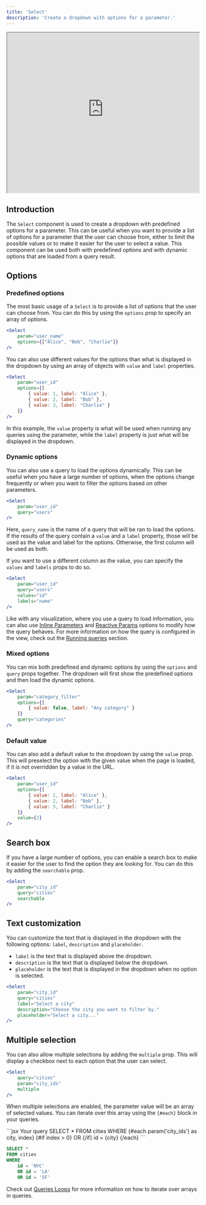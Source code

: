 ```yaml
---
title: 'Select'
description: 'Create a dropdown with options for a parameter.'
---
```


<iframe class="rounded-xl" src="https://docs-charts-examples.fly.dev/components/select" width="100%" height="420"> </iframe>

## Introduction

The `Select` component is used to create a dropdown with predefined options for a parameter. This can be useful when you want to provide a list of options for a parameter that the user can choose from, either to limit the possible values or to make it easier for the user to select a value.
This component can be used both with predefined options and with dynamic options that are loaded from a query result.

## Options

### Predefined options

The most basic usage of a `Select` is to provide a list of options that the user can choose from. You can do this by using the `options` prop to specify an array of options.

```jsx
<Select
	param="user_name"
	options={["Alice", "Bob", "Charlie"]}
/>
```

You can also use different values for the options than what is displayed in the dropdown by using an array of objects with `value` and `label` properties.

```jsx
<Select
	param="user_id"
	options={[
		{ value: 1, label: "Alice" },
		{ value: 2, label: "Bob" },
		{ value: 3, label: "Charlie" }
	]}
/>
```

In this example, the `value` property is what will be used when running any queries using the parameter, while the `label` property is just what will be displayed in the dropdown.

### Dynamic options

You can also use a query to load the options dynamically. This can be useful when you have a large number of options, when the options change frequently or when you want to filter the options based on other parameters.

```jsx
<Select
	param="user_id"
	query="users"
/>
```

Here, `query_name` is the name of a query that will be ran to load the options. If the results of the query contain a `value` and a `label` property, those will be used as the value and label for the options. Otherwise, the first column will be used as both.

If you want to use a different column as the value, you can specify the `values` and `labels` props to do so.

```jsx
<Select
	param="user_id"
	query="users"
	values="id"
	labels="name"
/>
```

Like with any visualization, where you use a query to load information, you can also use [Inline Parameters](/views/basics/running-queries#parameters) and [Reactive Params](/views/basics/running-queries#reactivity-to-parameters) options to modify how the query behaves. For more information on how the query is configured in the view, check out the [Running queries](/views/basics/running-queries) section.

### Mixed options

You can mix both predefined and dynamic options by using the `options` and `query` props together. The dropdown will first show the predefined options and then load the dynamic options.

```jsx
<Select
	param="category_filter"
	options={[
		{ value: false, label: "Any category" }
	]}
	query="categories"
/>
```

### Default value

You can also add a default value to the dropdown by using the `value` prop. This will preselect the option with the given value when the page is loaded, if it is not overridden by a value in the URL.

```jsx
<Select
	param="user_id"
	options={[
		{ value: 1, label: "Alice" },
		{ value: 2, label: "Bob" },
		{ value: 3, label: "Charlie" }
	]}
	value={2}
/>
```

## Search box

If you have a large number of options, you can enable a search box to make it easier for the user to find the option they are looking for. You can do this by adding the `searchable` prop.

```jsx
<Select
	param="city_id"
	query="cities"
	searchable
/>
```

## Text customization

You can customize the text that is displayed in the dropdown with the following options: `label`, `description` and `placeholder`.
 - `label` is the text that is displayed above the dropdown.
 - `description` is the text that is displayed below the dropdown.
 - `placeholder` is the text that is displayed in the dropdown when no option is selected.

```jsx
<Select
	param="city_id"
	query="cities"
	label="Select a city"
	description="Choose the city you want to filter by."
	placeholder="Select a city..."
/>
```

## Multiple selection

You can also allow multiple selections by adding the `multiple` prop. This will display a checkbox next to each option that the user can select.

```jsx
<Select
	query="cities"
	param="city_ids"
	multiple
/>
```

When multiple selections are enabled, the parameter value will be an array of selected values. You can iterate over this array using the `{#each}` block in your queries.

<CodeGroup>
```jsx Your query
SELECT *
FROM cities
WHERE
{#each param('city_ids') as city, index}
	{#if index > 0} OR {/if}
	id = {city}
{/each}
```

```sql Compiled SQL
SELECT *
FROM cities
WHERE
	id = 'NYC'
	OR id = 'LA'
	OR id = 'SF'
```
</CodeGroup>

Check out [Queries Loops](/queries/logic/loops) for more information on how to iterate over arrays in queries.
